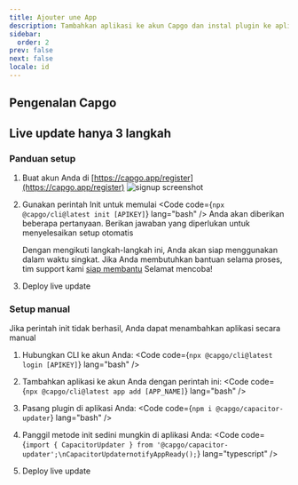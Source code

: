 ```yaml
---
title: Ajouter une App
description: Tambahkan aplikasi ke akun Capgo dan instal plugin ke aplikasi tersebut
sidebar:
  order: 2
prev: false
next: false
locale: id
---
```



## Pengenalan Capgo
<YouTube id="NzXXKoyhTIo" title="Capgo dalam 15 menit" />

## Live update hanya 3 langkah

### Panduan setup

<Steps>

1. Buat akun Anda di [https://capgo.app/register](https://capgo.app/register)
![signup screenshot](/signupwebp "signup screenshot")

2. Gunakan perintah Init untuk memulai <Code code={`npx @capgo/cli@latest init [APIKEY]`} lang="bash" /> Anda akan diberikan beberapa pertanyaan. Berikan jawaban yang diperlukan untuk menyelesaikan setup otomatis<Aside type="tip">Dengan mengikuti langkah-langkah ini, Anda akan siap menggunakan dalam waktu singkat. Jika Anda membutuhkan bantuan selama proses, tim support kami [siap membantu](mailto:support@capgoapp) Selamat mencoba!</Aside>

3. Deploy live update <LinkCard href="/docs/getting-started/deploy/" title="Deploy live update" description="Pelajari cara deploy live update ke aplikasi Anda" />

</Steps>

### Setup manual

Jika perintah init tidak berhasil, Anda dapat menambahkan aplikasi secara manual

<Steps>

1. Hubungkan CLI ke akun Anda: <Code code={`npx @capgo/cli@latest login [APIKEY]`} lang="bash" />

2. Tambahkan aplikasi ke akun Anda dengan perintah ini: <Code code={`npx @capgo/cli@latest app add [APP_NAME]`} lang="bash" />

3. Pasang plugin di aplikasi Anda: <Code code={`npm i @capgo/capacitor-updater`} lang="bash" />

4. Panggil metode init sedini mungkin di aplikasi Anda: <Code code={`import { CapacitorUpdater } from '@capgo/capacitor-updater';\nCapacitorUpdaternotifyAppReady();`} lang="typescript" />

5. Deploy live update <LinkCard href="/docs/getting-started/deploy/" title="Deploy live update" description="Pelajari cara deploy live update ke aplikasi Anda" />

</Steps>
